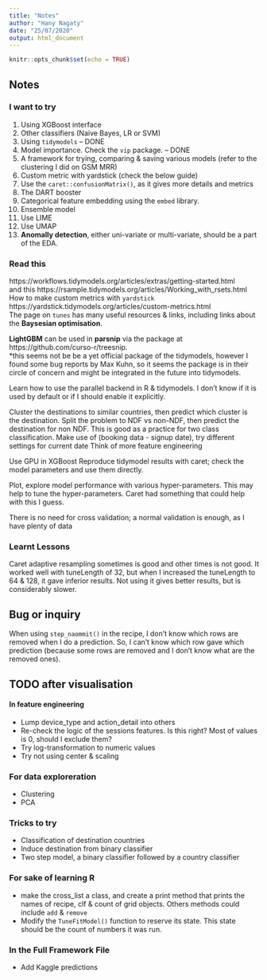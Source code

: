 ```yaml
---
title: "Notes"
author: "Hany Nagaty"
date: "25/07/2020"
output: html_document
---
```


```r
knitr::opts_chunk$set(echo = TRUE)
```

## Notes
### I want to try
1. Using XGBoost interface
2. Other classifiers (Naive Bayes, LR or SVM)
3. Using `tidymodels` -- DONE
4. Model importance. Check the `vip` package. -- DONE
5. A framework for trying, comparing & saving various models (refer to the clustering I did on GSM MRR)
6. Custom metric with yardstick (check the below guide)
7. Use the `caret::confusionMatrix()`, as it gives more details and metrics
8. The DART booster
9. Categorical feature embedding using the `embed` library.
10. Ensemble model
11. Use LIME
12. Use UMAP
13. **Anomally detection**, either uni-variate or multi-variate, should be a part of the EDA.


### Read this
https://workflows.tidymodels.org/articles/extras/getting-started.html  
and this https://rsample.tidymodels.org/articles/Working_with_rsets.html  
How to make custom metrics with `yardstick`  https://yardstick.tidymodels.org/articles/custom-metrics.html  
The page on `tunes` has many useful resources & links, including links about the **Baysesian optimisation**. 


**LightGBM** can be used in **parsnip** via the package at https://github.com/curso-r/treesnip.  
*this seems not be be a yet official package of the tidymodels, however I found some bug reports by Max Kuhn, so it seems the package is in their circle of concern and might be integrated in the future into tidymodels.  

Learn how to use the parallel backend in R & tidymodels. I don't know if it is used by default or if I should enable it explicitly.



Cluster the destinations to similar countries, then predict which cluster is the destination.
Split the problem to NDF vs non-NDF, then predict the destination for non NDF. This is good as a practice for two class classification.
Make use of (booking data - signup date), try different settings for current date
Think of more feature engineering

Use GPU in XGBoost
Reproduce tidymodel results with caret; check the model parameters and use them directly.


Plot, explore model performance with various hyper-parameters. This may help to tune the hyper-parameters. Caret had something that could help with this I guess.

There is no need for cross validation; a normal validation is enough, as I have plenty of data


### Learnt Lessons
Caret adaptive resampling sometimes is good and other times is not good. It worked well with tuneLength of 32, but when I increased the tuneLength to 64 & 128, it gave inferior results. Not using it gives better results, but is considerably slower.


## Bug or inquiry
When using `step_naommit()` in the recipe, I don't know which rows are removed when I do a prediction. So, I can't know which row gave which prediction (because some rows are removed and I don't know what are the removed ones).


## TODO after visualisation
#### In feature engineering
+ Lump device_type and action_detail into others
+ Re-check the logic of the sessions features. Is this right? Most of values is 0, should I exclude them?
+ Try log-transformation to numeric values
+ Try not using center & scaling

### For data exploreration
+ Clustering
+ PCA

### Tricks to try
+ Classification of destination countries
+ Induce destination from binary classifier
+ Two step model, a binary classifier followed by a country classifier

### For sake of learning R
+ make the cross_list a class, and create a print method that prints the names of recipe, clf & count of grid objects. Others methods could include `add` & `remove`
+ Modify the `TuneFitModel()` function to reserve its state. This state should be the count of numbers it was run.

### In the Full Framework File
+ Add Kaggle predictions


